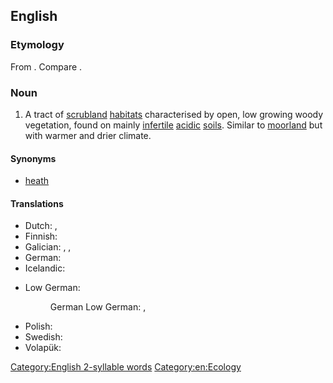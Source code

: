 ==English==

===Etymology===
From {{compound|en|heath|land}}. Compare {{cog|stq|Heedelound||heathland}}.

===Noun===
{{en-noun|~}}
{{wikipedia}}

# A tract of [[scrubland]] [[habitat]]s characterised by open, low growing woody vegetation, found on mainly [[infertile]] [[acidic]] [[soil]]s. Similar to [[moorland]] but with warmer and drier climate.

====Synonyms====
* [[heath]]

====Translations====
{{trans-top|heathland}}
* Dutch: {{t+|nl|heide|c}}, {{t+|nl|dopheide|c}}
* Finnish: {{t+|fi|nummi}}
* Galician: {{t+|gl|uceira|f}}, {{t+|gl|uzal}}, {{t+|gl|ucedo}}
* German: {{t|de|Heideland|n}}
* Icelandic: {{t|is|heiði|f}}
{{trans-mid}}
* Low German:
*: German Low German: {{t|nds-de|Heidland|n}}, {{t|nds-de|Heidloo|n}}
* Polish: {{t+|pl|wrzosowisko|n}}
* Swedish: {{t|sv|hedmark|c}}
* Volapük: {{t+|vo|brüyäralän}}
{{trans-bottom}}

[[Category:English 2-syllable words]]
[[Category:en:Ecology]]